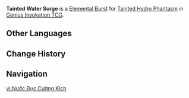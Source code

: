{{Genius Invokation TCG Skill Infobox
|image      = Tainted Water Surge Character Card Skill.png
|type       = Elemental Burst
|character  = Tainted Hydro Phantasm
|matching = 3
|element    = Hydro
|energy     = 2
|effect     = Deals 4 {{Color|Hydro DMG}}.
|order      = 3
}}
'''Tainted Water Surge''' is a [[Character Card Elemental Burst|Elemental Burst]] for [[Tainted Hydro Phantasm (Character Card)|Tainted Hydro Phantasm]] in [[Genius Invokation TCG]].

==Other Languages==
{{Other Languages
|en       = Tainted Water Surge
|zhs      = 浊水强迸
|zhs_rm   = Zhuóshuǐ Qiángbèng
|zht      = 濁水強迸
|zht_rm   = Zhuóshuǐ Qiángbèng
|zh_tl    = Powerful Outburst of Muddy Water
|ja       = 濁水スプラッシュ
|ja_rm    = Dakusui Supurasshu
|ja_tl    = Tainted Water Splash
|ko       = 탁한 물의 범람
|ko_tl    = 
|es       = Aluvión legamoso
|es_tl    = Slimy Alluvium
|fr       = Impulsion croupie
|fr_tl    = Stagnating Impulse
|ru       = Всплеск мутной воды
|ru_tl    = 
|th       = Tainted Water Surge
|vi       = Nước Đục Cường Kích
|vi_tl    = 
|de       = Überlauf des verdorbenen Wassers
|de_tl    = Overflow of Tainted Water
|id       = Tainted Water Surge
|pt       = Enchente Corrompida
|pt_tl    = 
|tr       = Kirli Su Dalgası
|tr_tl    = 
|it       = Flutto d'acqua contaminata
|it_tl    = 
}}

==Change History==
{{Change History|5.0}}

==Navigation==
{{Genius Invokation TCG Skill Navbox|Tainted Hydro Phantasm}}

[[vi:Nước Đục Cường Kích]]